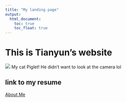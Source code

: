 ```yaml
---
title: "My landing page"
output: 
  html_document:
    toc: true
    toc_float: true
---
```


# This is Tianyun's website

![](image/) 
My cat Piglet! He didn't want to look at the camera lol

## link to my resume
[About Me](about.html)
